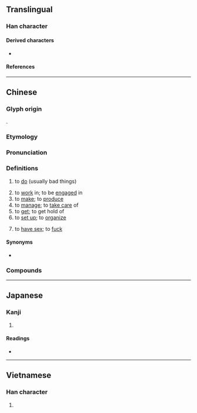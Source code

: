 {{character info}}
==Translingual==
{{stroke order|strokes=13}}

===Han character===
{{Han char|rn=64|rad=手|as=10|sn=13|four=50027|canj=QYRB|ids=⿰扌高}}

====Derived characters====
* {{l|mul|[[𦼸]]}}

====References====
{{Han ref|kx=0447.100|dkj=12489|dj=0798.020|hdz=31935.080|uh=641E}}

----

==Chinese==
{{zh-forms|alt=攪-Cantonese}}

===Glyph origin===
{{Han etym}}
{{Han compound|扌|高|c1=s|c2=p|ls=psc|no_och2=1}}.

===Etymology===
{{rfe|zh|From a non-Mandarin Chinese 攪?}}

===Pronunciation===
{{zh-pron
|m=gǎo
|m-s=gao3
|c=gaau2
|c-t=
|g=gau3
|h=pfs=káu;gd=gau3
|j=gau2
|mb=
|md=gō̤
|mn=ml:káu
|mn_note=vernacular (俗)
|mn-t=gao2
|w=3gau,2kau
|x=
|mc=
|oc=y
|ma=y
|cat=v
}}

===Definitions===
{{zh-hanzi}}

# to [[do]] (usually bad things)
#: {{zh-x|唔好 搞 我 後面！|don't '''mess around''' behind me! ''(also "don't '''mess with''' my rear")''|C|ref='''2019''', [https://www.youtube.com/watch?v=7ohQAy9db4s&t=2m30s]}}
# to [[work]] in; to be [[engaged]] in
# to [[make]]; to [[produce]]
# to [[manage]]; to [[take care]] of
# to [[get]]; to get hold of
# to [[set up]]; to [[organize]]
# {{lb|zh|slang}} to [[have sex]]; to [[fuck]]

====Synonyms====
* {{s|to do}}
{{zh-syn-saurus|做}}

===Compounds===
{{zh-der|搞頭|搞笑|搞怪|搞妥|瞎搞|搞定|搞鬼|搞砸|搞活|搞亂|搞懂|搞丟|胡搞|搞掂|搞不懂|搞不好|搞破鞋|搞飛機|搞七捻三|搞三搞四|搞出人命|怎麼搞的}}

{{zh-cat|Beginning}}

----

==Japanese==

===Kanji===
{{ja-kanji|grade=|rs=手10}}

# {{rfdef|ja|sort=手10}}

====Readings====
* {{ja-readings
|goon=きょう
|kanon=こう
|kun=たた-く
}}

----

==Vietnamese==

===Han character===
{{vi-readings|reading=cào, cạo, cảo, xao, quào|rs=手10}}

# {{rfdef|vi|sort=手10}}